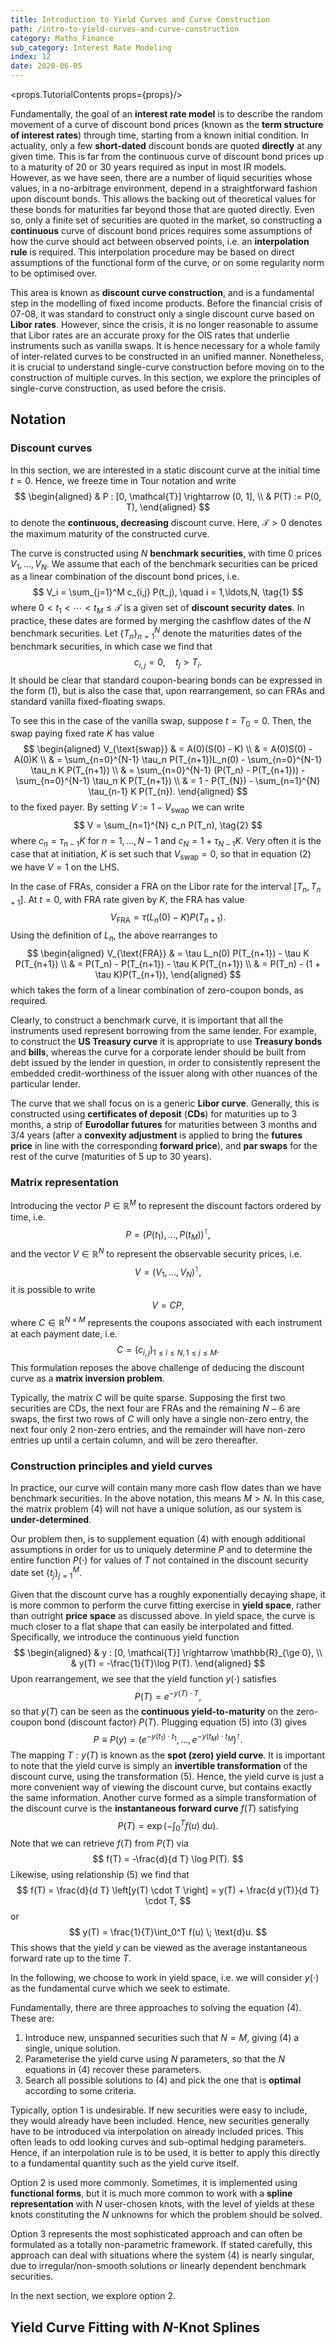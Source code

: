 ```yaml
---
title: Introduction to Yield Curves and Curve Construction
path: /intro-to-yield-curves-and-curve-construction
category: Maths Finance
sub_category: Interest Rate Modeling
index: 12
date: 2020-06-05
---
```


<props.TutorialContents props={props}/>

Fundamentally, the goal of an **interest rate model** is to describe the random movement of a curve of discount bond prices (known as the **term structure of interest rates**) through time, starting from a known initial condition. In actuality, only a few **short-dated** discount bonds are quoted **directly** at any given time. This is far from the continuous curve of discount bond prices up to a maturity of 20 or 30 years required as input in most IR models. However, as we have seen, there are a number of liquid securities whose values, in a no-arbitrage environment, depend in a straightforward fashion upon discount bonds. This allows the backing out of theoretical values for these bonds for maturities far beyond those that are quoted directly. Even so, only a finite set of securities are quoted in the market, so constructing a **continuous** curve of discount bond prices requires some assumptions of how the curve should act between observed points, i.e. an **interpolation rule** is required. This interpolation procedure may be based on direct assumptions of the functional form of the curve, or on some regularity norm to be optimised over.

This area is known as **discount curve construction**, and is a fundamental step in the modelling of fixed income products. Before the financial crisis of 07-08, it was standard to construct only a single discount curve based on **Libor rates**. However, since the crisis, it is no longer reasonable to assume that Libor rates are an accurate proxy for the OIS rates that underlie instruments such as vanilla swaps. It is hence necessary for a whole family of inter-related curves to be constructed in an unified manner. Nonetheless, it is crucial to understand single-curve construction before moving on to the construction of multiple curves. In this section, we explore the principles of single-curve construction, as used before the crisis.

## Notation
### Discount curves
In this section, we are interested in a static discount curve at the initial time $t=0$. Hence, we freeze time in Tour notation and write
$$
    \begin{aligned}
        & P : [0, \mathcal{T}] \rightarrow (0, 1], \\
        & P(T) := P(0, T),
    \end{aligned}
$$
to denote the **continuous, decreasing** discount curve. Here, $\mathcal{T} > 0$ denotes the maximum maturity of the constructed curve. 

The curve is constructed using $N$ **benchmark securities**, with time 0 prices $V_1,\ldots,V_N$. We assume that each of the benchmark securities can be priced as a linear combination of the discount bond prices, i.e.
$$
    V_i = \sum_{j=1}^M c_{i,j} P(t_j), \quad i = 1,\ldots,N, \tag{1}
$$
where $0 < t_1 < \cdots < t_M \le \mathcal{T}$ is a given set of **discount security dates**. In practice, these dates are formed by merging the cashflow dates of the $N$ benchmark securities. Let $\{T_n\}_{n=1}^N$ denote the maturities dates of the benchmark securities, in which case we find that 
$$
    c_{i,j} = 0, \quad t_j > T_i.
$$
It should be clear that standard coupon-bearing bonds can be expressed in the form (1), but is also the case that, upon rearrangement, so can FRAs and standard vanilla fixed-floating swaps. 

To see this in the case of the vanilla swap, suppose $t = T_0 = 0$. Then, the swap paying fixed rate $K$ has value
$$
    \begin{aligned}
        V_{\text{swap}} 
        & = A(0)(S(0) - K) \\
        & = A(0)S(0) - A(0)K \\
        & = \sum_{n=0}^{N-1} \tau_n P(T_{n+1})L_n(0) - \sum_{n=0}^{N-1} \tau_n K P(T_{n+1}) \\
        & = \sum_{n=0}^{N-1} (P(T_n) - P(T_{n+1})) - \sum_{n=0}^{N-1} \tau_n K P(T_{n+1}) \\
        & = 1 - P(T_{N}) - \sum_{n=1}^{N} \tau_{n-1} K P(T_{n}).
    \end{aligned}
$$
to the fixed payer. By setting $V := 1 - V_{\text{swap}}$ we can write
$$
    V = \sum_{n=1}^{N} c_n P(T_n), \tag{2}
$$
where $c_n = \tau_{n-1}K$ for $n=1,\ldots,N-1$ and $c_N = 1+\tau_{N-1}K$. Very often it is the case that at initiation, $K$ is set such that $V_{\text{swap}} = 0$, so that in equation (2) we have $V = 1$ on the LHS.

In the case of FRAs, consider a FRA on the Libor rate for the interval $[T_n, T_{n+1}]$. At $t=0$, with FRA rate given by $K$, the FRA has value
$$
    V_{\text{FRA}} = \tau (L_n(0) - K)P(T_{n+1}).
$$
Using the definition of $L_n$, the above rearranges to
$$
    \begin{aligned}
        V_{\text{FRA}}
        & = \tau L_n(0) P(T_{n+1}) - \tau K P(T_{n+1}) \\
        & = P(T_n) - P(T_{n+1}) - \tau K P(T_{n+1}) \\
        & = P(T_n) - (1 + \tau K)P(T_{n+1}),
    \end{aligned}
$$
which takes the form of a linear combination of zero-coupon bonds, as required.

Clearly, to construct a benchmark curve, it is important that all the instruments used represent borrowing from the same lender. For example, to construct the **US Treasury curve** it is appropriate to use **Treasury bonds** and **bills**, whereas the curve for a corporate lender should be built from debt issued by the lender in question, in order to consistently represent the embedded credit-worthiness of the issuer along with other nuances of the particular lender.

The curve that we shall focus on is a generic **Libor curve**. Generally, this is constructed using **certificates of deposit** (**CDs**) for maturities up to 3 months, a strip of **Eurodollar futures** for maturities between 3 months and 3/4 years (after a **convexity adjustment** is applied to bring the **futures price** in line with the corresponding **forward price**), and **par swaps** for the rest of the curve (maturities of 5 up to 30 years).

### Matrix representation
Introducing the vector $P \in \mathbb{R}^M$ to represent the discount factors ordered by time, i.e.
$$
    P = (P(t_1), \ldots, P(t_M))^{\intercal}, \tag{3}
$$
and the vector $V \in \mathbb{R}^N$ to represent the observable security prices, i.e.
$$
    V = (V_1,\ldots,V_N)^\intercal,
$$
it is possible to write
$$
    V = C P, \tag{4}
$$
where $C \in \mathbb{R}^{N \times M}$ represents the coupons associated with each instrument at each payment date, i.e.
$$
    C = (c_{i,j})_{1 \le i \le N, 1 \le j \le M}.
$$
This formulation reposes the above challenge of deducing the discount curve as a **matrix inversion problem**. 

Typically, the matrix $C$ will be quite sparse. Supposing the first two securities are CDs, the next four are FRAs and the remaining $N - 6$ are swaps, the first two rows of $C$ will only have a single non-zero entry, the next four only 2 non-zero entries, and the remainder will have non-zero entries up until a certain column, and will be zero thereafter.

### Construction principles and yield curves
In practice, our curve will contain many more cash flow dates than we have benchmark securities. In the above notation, this means $M > N$. In this case, the matrix problem (4) will not have a unique solution, as our system is **under-determined**.

Our problem then, is to supplement equation (4) with enough additional assumptions in order for us to uniquely determine $P$ and to determine the entire function $P(\cdot)$ for values of $T$ not contained in the discount security date set $\{t_j\}_{j=1}^M$.

Given that the discount curve has a roughly exponentially decaying shape, it is more common to perform the curve fitting exercise in **yield space**, rather than outright **price space** as discussed above. In yield space, the curve is much closer to a flat shape that can easily be interpolated and fitted. Specifically, we introduce the continuous yield function
$$
    \begin{aligned}
        & y : [0, \mathcal{T}] \rightarrow \mathbb{R}_{\ge 0}, \\
        & y(T) = -\frac{1}{T}\log P(T).
    \end{aligned}
$$
Upon rearrangement, we see that the yield function $y(\cdot)$ satisfies
$$
    P(T) = e^{- y(T) \cdot T}, \tag{5}
$$
so that $y(T)$ can be seen as the **continuous yield-to-maturity** on the zero-coupon bond (discount factor) $P(T)$. Plugging equation (5) into (3) gives
$$
    P \equiv P(y) = \left(e^{-y(t_1) \cdot t_1},\ldots, e^{-y(t_M)\cdot t_M} \right)^\intercal.
$$
The mapping $T : y(T)$ is known as the **spot (zero) yield curve**. It is important to note that the yield curve is simply an **invertible transformation** of the discount curve, using the transformation (5). Hence, the yield curve is just a more convenient way of viewing the discount curve, but contains exactly the same information. Another curve formed as a simple transformation of the discount curve is the **instantaneous forward curve** $f(T)$ satisfying
$$
    P(T) = \exp\left(-\int_0^T f(u)\; \text{d}u \right).
$$
Note that we can retrieve $f(T)$ from $P(T)$ via
$$
    f(T) = -\frac{d}{d T} \log P(T).
$$
Likewise, using relationship (5) we find that
$$
    f(T) = \frac{d}{d T} \left[y(T) \cdot T \right] = y(T) + \frac{d y(T)}{d T} \cdot T,
$$
or
$$
    y(T) = \frac{1}{T}\int_0^T f(u) \; \text{d}u.
$$
This shows that the yield $y$ can be viewed as the average instantaneous forward rate up to the time $T$.

In the following, we choose to work in yield space, i.e. we will consider $y(\cdot)$ as the fundamental curve which we seek to estimate.

Fundamentally, there are three approaches to solving the equation (4). These are:

1. Introduce new, unspanned securities such that $N = M$, giving (4) a single, unique solution.
2. Parameterise the yield curve using $N$ parameters, so that the $N$ equations in (4) recover these parameters. 
3. Search all possible solutions to (4) and pick the one that is **optimal** according to some criteria.

Typically, option 1 is undesirable. If new securities were easy to include, they would already have been included. Hence, new securities generally have to be introduced via interpolation on already included prices. This often leads to odd looking curves and sub-optimal hedging parameters. Hence, if an interpolation rule is to be used, it is better to apply this directly to a fundamental quantity such as the yield curve itself.

Option 2 is used more commonly. Sometimes, it is implemented using **functional forms**, but it is much more common to work with a **spline representation** with $N$ user-chosen knots, with the level of yields at these knots constituting the $N$ unknowns for which the problem should be solved.

Option 3 represents the most sophisticated approach and can often be formulated as a totally non-parametric framework. If stated carefully, this approach can deal with situations where the system (4) is nearly singular, due to irregular/non-smooth solutions or linearly dependent benchmark securities.

In the next section, we explore option 2.

## Yield Curve Fitting with $N$-Knot Splines